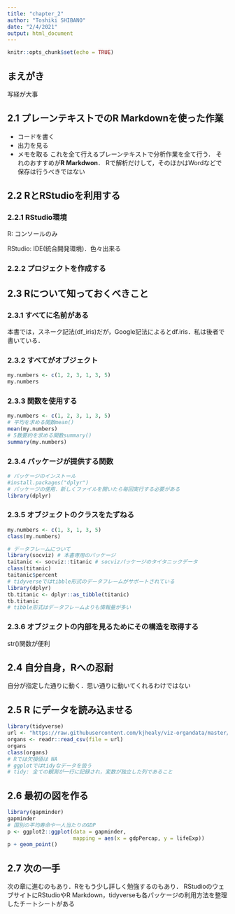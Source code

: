 ```yaml
---
title: "chapter_2"
author: "Toshiki SHIBANO"
date: "2/4/2021"
output: html_document
---
```


```r
knitr::opts_chunk$set(echo = TRUE)
```

## まえがき
写経が大事

## 2.1 プレーンテキストでのR Markdownを使った作業
- コードを書く
- 出力を見る
- メモを取る
これを全て行えるプレーンテキストで分析作業を全て行う．
それのおすすめが**R Markdwon**．
Rで解析だけして，そのほかはWordなどで保存は行うべきではない


## 2.2 RとRStudioを利用する
### 2.2.1 RStudio環境
R: コンソールのみ

RStudio: IDE(統合開発環境)．色々出来る

### 2.2.2 プロジェクトを作成する


## 2.3 Rについて知っておくべきこと

### 2.3.1 すべてに名前がある
本書では，スネーク記法(df_iris)だが，Google記法によるとdf.iris．私は後者で書いている．

### 2.3.2 すべてがオブジェクト
```r
my.numbers <- c(1, 2, 3, 1, 3, 5)
my.numbers
```
### 2.3.3 関数を使用する
```r
my.numbers <- c(1, 2, 3, 1, 3, 5)
# 平均を求める関数mean()
mean(my.numbers)
# 5数要約を求める関数summary()
summary(my.numbers)
```

### 2.3.4 パッケージが提供する関数
```r
# パッケージのインストール
#install.packages("dplyr")
# パッケージの使用．新しくファイルを開いたら毎回実行する必要がある
library(dplyr)
```

### 2.3.5 オブジェクトのクラスをたずねる
```r
my.numbers <- c(1, 3, 1, 3, 5)
class(my.numbers)

# データフレームについて
library(socviz) # 本書専用のパッケージ
taitanic <- socviz::titanic # socvizパッケージのタイタニックデータ
class(titanic)
taitanic$percent
# tidyverseではtibble形式のデータフレームがサポートされている
library(dplyr)
tb.titanic <- dplyr::as_tibble(titanic)
tb.titanic
# tibble形式はデータフレームよりも情報量が多い
```

### 2.3.6 オブジェクトの内部を見るためにその構造を取得する
str()関数が便利


## 2.4 自分自身，Rへの忍耐
自分が指定した通りに動く．思い通りに動いてくれるわけではない


## 2.5 R にデータを読み込ませる
```r
library(tidyverse)
url <- "https://raw.githubusercontent.com/kjhealy/viz-organdata/master/organdonation.csv"
organs <- readr::read_csv(file = url)
organs
class(organs)
# Rでは欠損値は NA
# ggplotではtidyなデータを扱う
# tidy: 全ての観測が一行に記録され，変数が独立した列であること
```

## 2.6 最初の図を作る
```r
library(gapminder)
gapminder
# 国別の平均寿命や一人当たりのGDP
p <- ggplot2::ggplot(data = gapminder,
                     mapping = aes(x = gdpPercap, y = lifeExp))
p + geom_point()
```

## 2.7 次の一手
次の章に進むのもあり．Rをもう少し詳しく勉強するのもあり．
RStudioのウェブサイトにRStudioやR Markdown，tidyverseも各パッケージの利用方法を整理したチートシートがある

